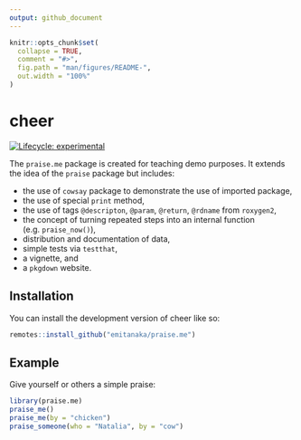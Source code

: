 ```yaml
---
output: github_document
---
```


<!-- README.md is generated from README.Rmd. Please edit that file -->

```r
knitr::opts_chunk$set(
  collapse = TRUE,
  comment = "#>",
  fig.path = "man/figures/README-",
  out.width = "100%"
)
```

# cheer

<!-- badges: start -->
[![Lifecycle: experimental](https://img.shields.io/badge/lifecycle-experimental-orange.svg)](https://lifecycle.r-lib.org/articles/stages.html#experimental)
<!-- badges: end -->

The `praise.me` package is created for teaching demo purposes. It extends the idea of the `praise` package but includes: 

- the use of `cowsay` package to demonstrate the use of imported package,
- the use of special `print` method,
- the use of tags `@descripton`, `@param`, `@return`, `@rdname` from `roxygen2`,
- the concept of turning repeated steps into an internal function (e.g. `praise_now()`),
- distribution and documentation of data,
- simple tests via `testthat`, 
- a vignette, and
- a `pkgdown` website.

## Installation

You can install the development version of cheer like so:

``` r
remotes::install_github("emitanaka/praise.me")
```

## Example

Give yourself or others a simple praise:

```r
library(praise.me)
praise_me()
praise_me(by = "chicken")
praise_someone(who = "Natalia", by = "cow")
```
